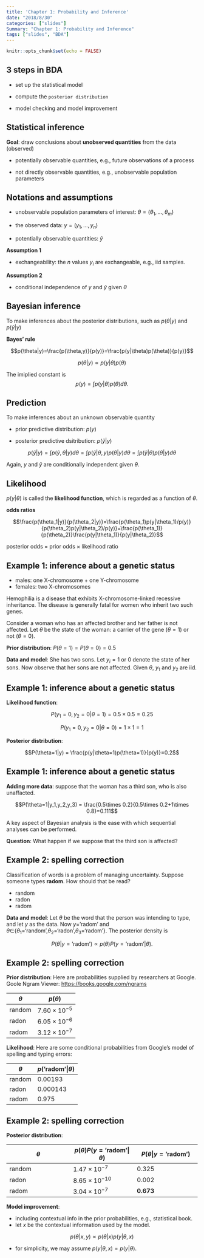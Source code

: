 ```yaml
---
title: 'Chapter 1: Probability and Inference'
date: "2018/8/30"
categories: ["slides"]
Summary: "Chapter 1: Probability and Inference"
tags: ["slides", "BDA"]
---
```


```r
knitr::opts_chunk$set(echo = FALSE)
```


## 3 steps in BDA

- set up the statistical model 

- compute the `posterior distribution`

- model checking and model improvement

## Statistical inference

**Goal**: draw conclusions about **unobserved quantities** from the data (observed)

- potentially observable quantities, e.g., future observations of a process

- not directly observable quantities, e.g., unobservable population parameters


## Notations and assumptions

- unobservable population parameters of interest: $\theta=(\theta_1,\dots,\theta_m)$

- the observed data: $y=(y_1,\dots,y_n)$

- potentially observable quantities: $\tilde y$

**Assumption 1**

- exchangeability: the $n$ values $y_i$ are exchangeable, e.g., iid samples.

**Assumption 2**

- conditional independence of $y$ and $\tilde y$ given $\theta$

## Bayesian inference

To make inferences about the posterior distributions, such as $p(\theta|y)$ and $p(\tilde y|y)$

**Bayes' rule**

$$p(\theta|y)=\frac{p(\theta,y)}{p(y)}=\frac{p(y|\theta)p(\theta)}{p(y)}$$

$$p(\theta|y)\propto  p(y|\theta)p(\theta)$$

The imiplied constant is
$$p(y)=\int p(y|\theta)p(\theta) d \theta.$$

## Prediction

To make inferences about an unknown observable quantity

- prior predictive distribution: $p(y)$

- posterior predictive dsitribution: $p(\tilde y|y)$

$$
p(\tilde y|y) = \int p(\tilde y,\theta|y)d\theta = \int p(\tilde y|\theta,y)p(\theta|y)d \theta = \int p(\tilde y|\theta)p(\theta|y)d \theta
$$

Again, $y$ and $\tilde y$ are conditionally independent given $\theta$.


## Likelihood

$p(y|\theta)$ is called the **likelihood function**, which is regarded as a function of $\theta$.

**odds ratios**

$$\frac{p(\theta_1|y)}{p(\theta_2|y)}=\frac{p(\theta_1)p(y|\theta_1)/p(y)}{p(\theta_2)p(y|\theta_2)/p(y)}=\frac{p(\theta_1)}{p(\theta_2)}\frac{p(y|\theta_1)}{p(y|\theta_2)}$$

posterior odds = prior odds $\times$ likelihood ratio

## Example 1: inference about a genetic status

- males: one X-chromosome + one Y-chromosome
- females: two X-chromosomes

Hemophilia is a disease that exhibits X-chromosome-linked recessive inheritance.
The disease is generally fatal for women who inherit two such genes.

Consider a woman who has an affected brother and her father is not affected.
Let $\theta$ be the state of the woman: a carrier of the gene ($\theta=1$) or not ($\theta=0$).

**Prior distribution**: $P(\theta=1)=P(\theta=0)=0.5$

**Data and model**: She has two sons. Let $y_i=1$ or 0 denote the state of her sons. Now observe that  her sons are not affected. Given $\theta$, $y_1$ and $y_2$ are iid.

## Example 1: inference about a genetic status

**Likelihood function**: 

$$P(y_1=0,y_2=0|\theta=1)=0.5\times 0.5=0.25$$

$$P(y_1=0,y_2=0|\theta=0)=1\times 1=1$$


**Posterior distribution**: 

$$P(\theta=1|y) = \frac{p(y|\theta=1)p(\theta=1)}{p(y)}=0.2$$

## Example 1: inference about a genetic status

**Adding more data**: suppose that the woman has a third son, who is also unaffacted.

$$P(\theta=1|y_1,y_2,y_3) = \frac{0.5\times 0.2}{0.5\times 0.2+1\times 0.8}=0.111$$

A key aspect of Bayesian analysis is the ease with which sequential analyses can be performed.



**Question**: What happen if we suppose that the third son is affected?


## Example 2: spelling correction

Classification of words is a problem of managing uncertainty. Suppose someone types **radom**. How should that be read?

- random
- radon
- radom

**Data and model**: Let $\theta$ be the word that the person was intending to type, and let $y$ as the data. Now $y=$'radom' and $\theta\in${$\theta_1$='random',$\theta_2$='radon',$\theta_3$='radom'}. The posterior density is 


$$P(\theta|y=\text{'radom'})\propto p(\theta)P(y=\text{'radom'}|\theta).$$


## Example 2: spelling correction

**Prior distribution**: Here are probabilities supplied by researchers at Google.
Goole Ngram Viewer: [https://books.google.com/ngrams](https://books.google.com/ngrams)

$\theta$ | $p(\theta)$ |
-|-|
random | $7.60\times 10^{-5}$ |
radon  | $6.05\times 10^{-6}$ |
radom  | $3.12\times 10^{-7}$ |

**Likelihood**: Here are some conditional probabilities from Google's model of spelling and typing errors:

$\theta$ | $p(\text{'radom'}|\theta)$ |
-|-|
random | $0.00193$ |
radon  | $0.000143$ |
radom  | $0.975$ |


## Example 2: spelling correction

**Posterior distribution**: 


$\theta$ | $p(\theta)P(y=\text{'radom'}|\theta)$ | $P(\theta|y=\text{'radom'})$ |
-|-|-|
random | $1.47\times 10^{-7}$  | 0.325 |
radon  | $8.65\times 10^{-10}$ | 0.002 |
radom  | $3.04\times 10^{-7}$  | **0.673** |



**Model improvement**: 

- including contextual info in the prior probabilities, e.g., statistical book. 
- let $x$ be the contextual information used by the model.

$$p(\theta|x,y)\propto p(\theta|x)p(y|\theta,x)$$

- for simplicity, we may assume $p(y|\theta,x)=p(y|\theta)$.



